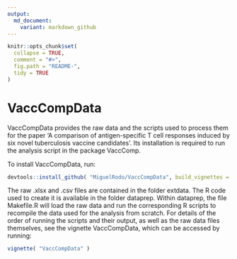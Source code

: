 ```yaml
---
output:
  md_document:
    variant: markdown_github
---
```


<!-- README.md is generated from README.Rmd. Please edit that file -->

```r
knitr::opts_chunk$set(
  collapse = TRUE,
  comment = "#>",
  fig.path = "README-", 
  tidy = TRUE
)
```

# VaccCompData

VaccCompData provides the raw data and the scripts used to process them for the paper 'A comparison of antigen-specific T cell responses induced  by six novel tuberculosis vaccine candidates'. Its installation is required to run the analysis script in the package VaccComp. 

To install VaccCompData, run:

```r
devtools::install_github( "MiguelRodo/VaccCompData", build_vignettes = TRUE )
```

The raw .xlsx and .csv files are contained in the folder extdata. The R code used to create it is available in the folder dataprep. Within dataprep, the file Makefile.R will load the raw data and run the corresponding R scripts to recompile the data used for the analysis from scratch. For details of the order of running the scripts and their output, as well as the raw data files themselves, see the vignette VaccCompData, which can be accessed by running:

```r
vignette( "VaccCompData" )
```
